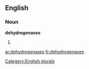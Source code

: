 
==English==

===Noun===
'''dehydrogenases'''

# {{plural of|[[dehydrogenase]]}}

[[Category:English plurals]]

[[ar:dehydrogenases]]
[[fr:dehydrogenases]]